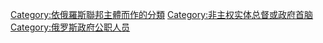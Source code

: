 [[Category:依俄羅斯聯邦主體而作的分類|Category:依俄羅斯聯邦主體而作的分類]]
[[Category:非主权实体总督或政府首脑|Category:非主权实体总督或政府首脑]]
[[Category:俄罗斯政府公职人员|Category:俄罗斯政府公职人员]]